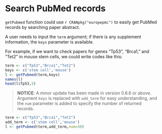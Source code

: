 # Search PubMed records {#search-pubmed}

`getPubmed` function could use `r CRANpkg("europepmc")` to easily get PubMed records by searching paper abstract.

A user needs to input the `term` argument; if there is any supplement information, the `keys` parameter is available.

For example, if we want to check papers for genes "Tp53", "Brca1," and "Tet2" in mouse stem cells, we could write codes like this:

```r
term <- c("Tp53","Brca1","Tet2")
keys <- c('stem cell','mouse')
l <- getPubmed(term,keys)
names(l)
head(l$Tp53,5)
```

> **NOTICE**:
A minor update has been made in version 0.8.6 or above. Argument `keys` is replaced with `add_term` for easy understanding, and the `num` parameter is added to specify the number of returned records.

```r
term <- c("Tp53","Brca1","Tet2")
add_term <- c('stem cell','mouse')
l <- getPubmed(term,add_term,num=30)
```


